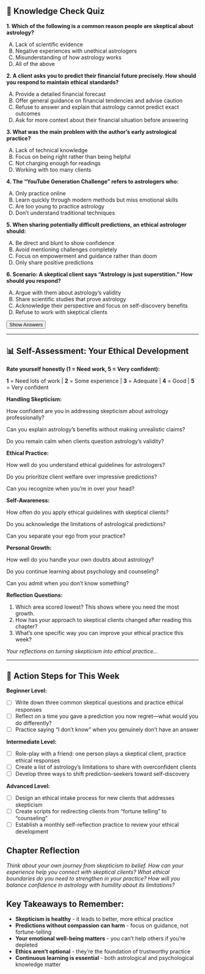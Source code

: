 ## 📝 Knowledge Check Quiz {.quiz-title}

::: {.quiz-box}
**1. Which of the following is a common reason people are skeptical about astrology?**

A) Lack of scientific evidence  
B) Negative experiences with unethical astrologers  
C) Misunderstanding of how astrology works  
D) All of the above

**2. A client asks you to predict their financial future precisely. How should you respond to maintain ethical standards?**

A) Provide a detailed financial forecast  
B) Offer general guidance on financial tendencies and advise caution  
C) Refuse to answer and explain that astrology cannot predict exact outcomes  
D) Ask for more context about their financial situation before answering

**3. What was the main problem with the author's early astrological practice?**

A) Lack of technical knowledge  
B) Focus on being right rather than being helpful  
C) Not charging enough for readings  
D) Working with too many clients

**4. The "YouTube Generation Challenge" refers to astrologers who:**

A) Only practice online  
B) Learn quickly through modern methods but miss emotional skills  
C) Are too young to practice astrology  
D) Don't understand traditional techniques

**5. When sharing potentially difficult predictions, an ethical astrologer should:**

A) Be direct and blunt to show confidence  
B) Avoid mentioning challenges completely  
C) Focus on empowerment and guidance rather than doom  
D) Only share positive predictions

**6. Scenario: A skeptical client says "Astrology is just superstition." How should you respond?**

A) Argue with them about astrology's validity  
B) Share scientific studies that prove astrology  
C) Acknowledge their perspective and focus on self-discovery benefits  
D) Refuse to work with skeptical clients

<button onclick="toggleAnswers()" class="show-answers-btn">Show Answers</button>

::: {.answers-content style="display: none;"}
**Answer Key:** 1-D, 2-C, 3-B, 4-B, 5-C, 6-C
:::
:::

---

## 📊 Self-Assessment: Your Ethical Development

::: {.assessment-box}

**Rate yourself honestly (1 = Need work, 5 = Very confident):**

::: {.rating-scale}
**1** = Need lots of work | **2** = Some experience | **3** = Adequate | **4** = Good | **5** = Very confident
:::

**Handling Skepticism:**

How confident are you in addressing skepticism about astrology professionally? 

Can you explain astrology's benefits without making unrealistic claims? 

Do you remain calm when clients question astrology's validity? 

**Ethical Practice:**

How well do you understand ethical guidelines for astrologers? 

Do you prioritize client welfare over impressive predictions? 

Can you recognize when you're in over your head? 

**Self-Awareness:**

How often do you apply ethical guidelines with skeptical clients? 

Do you acknowledge the limitations of astrological predictions? 

Can you separate your ego from your practice? 

**Personal Growth:**

How well do you handle your own doubts about astrology? 

Do you continue learning about psychology and counseling? 

Can you admit when you don't know something? 

**Reflection Questions:**

1. Which area scored lowest? This shows where you need the most growth.
2. How has your approach to skeptical clients changed after reading this chapter?
3. What's one specific way you can improve your ethical practice this week?

::: {.writing-space}
*Your reflections on turning skepticism into ethical practice...*
:::

:::

---

## 🎯 Action Steps for This Week

::: {.action-box}

**Beginner Level:**

- [ ] Write down three common skeptical questions and practice ethical responses
- [ ] Reflect on a time you gave a prediction you now regret—what would you do differently?
- [ ] Practice saying "I don't know" when you genuinely don't have an answer

**Intermediate Level:**

- [ ] Role-play with a friend: one person plays a skeptical client, practice ethical responses
- [ ] Create a list of astrology's limitations to share with overconfident clients
- [ ] Develop three ways to shift prediction-seekers toward self-discovery

**Advanced Level:**

- [ ] Design an ethical intake process for new clients that addresses skepticism
- [ ] Create scripts for redirecting clients from "fortune telling" to "counseling"
- [ ] Establish a monthly self-reflection practice to review your ethical development
:::

## **Chapter Reflection**

*Think about your own journey from skepticism to belief. How can your experience help you connect with skeptical clients? What ethical boundaries do you need to strengthen in your practice? How will you balance confidence in astrology with humility about its limitations?*

## **Key Takeaways to Remember:**

::: {.takeaway-box}
- **Skepticism is healthy** - it leads to better, more ethical practice
- **Predictions without compassion can harm** - focus on guidance, not fortune-telling  
- **Your emotional well-being matters** - you can't help others if you're depleted
- **Ethics aren't optional** - they're the foundation of trustworthy practice
- **Continuous learning is essential** - both astrological and psychological knowledge matter
:::

<script src="../scripts/quiz-interactions.js"></script>

